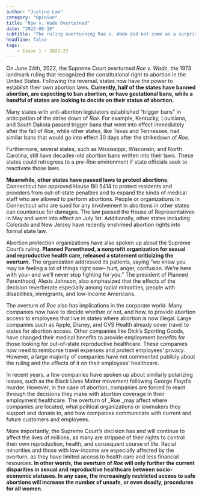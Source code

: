 ```yaml
---
author: "Justine Lam"
category: "Opinion"
title: "Row v. Wade Overturned"
date: "2022-08-10"
subtitle: "The ruling overturning Roe v. Wade did not come as a surprise. However, the shock following the official announcement was intense and widespread, as will be the long-term effects on the bodily autonomy of millions of Americans."
headline: false
tags:
    - Issue 1 - 2022-23
---
```


On June 24th, 2022, the Supreme Court overturned _Roe v. Wade_, the 1973 landmark ruling that recognized the constitutional right to abortion in the United States. Following the reversal, states now have the power to establish their own abortion laws. **Currently, half of the states have banned abortion, are expecting to ban abortion, or have gestational bans, while a handful of states are looking to decide on their status of abortion.**

Many states with anti-abortion legislators established “trigger bans” in anticipation of the strike down of _Roe_. For example, Kentucky, Louisiana, and South Dakota passed trigger bans that went into effect immediately after the fall of _Roe_, while other states, like Texas and Tennessee, had similar bans that would go into effect 30 days after the strikedown of _Roe_. 

Furthermore, several states, such as Mississippi, Wisconsin, and North Carolina, still have decades-old abortion bans written into their laws. These states could retrogress to a pre-Roe environment if state officials seek to reactivate those laws.

**Meanwhile, other states have passed laws to protect abortions.** Connecticut has approved House Bill 5414 to protect residents and providers from out-of-state penalties and to expand the kinds of medical staff who are allowed to perform abortions. People or organizations in Connecticut who are sued for any involvement in abortions in other states can countersue for damages. The law passed the House of Representatives in May and went into effect on July 1st. Additionally, other states including Colorado and New Jersey have recently enshrined abortion rights into formal state law.

Abortion protection organizations have also spoken up about the Supreme Court’s ruling. **Planned Parenthood, a nonprofit organization for sexual and reproductive health care, released a statement criticizing the overturn.** The organization addressed its patients, saying “we know you may be feeling a lot of things right now– hurt, anger, confusion. We’re here with you– and we’ll never stop fighting for you.” The president of Planned Parenthood, Alexis Johnson, also emphasized that the effects of the decision reverberate especially among racial minorities, people with disabilities, immigrants, and low-income Americans. 

The overturn of _Roe_ also has implications in the corporate world. Many companies now have to decide whether or not, and how, to provide abortion access to employees that live in states where abortion is now illegal. Large companies such as Apple, Disney, and CVS Health already cover travel to states for abortion access. Other companies like Dick’s Sporting Goods, have changed their medical benefits to provide employment benefits for those looking for out-of-state reproductive healthcare. These companies now need to reimburse travel expenses and protect employees’ privacy. However, a large majority of companies have not commented publicly about the ruling and the effects of it on their employees’ healthcare. 

In recent years, a few companies have spoken up about similarly polarizing issues, such as the Black Lives Matter movement following George Floyd’s murder. However, in the case of abortion, companies are forced to react through the decisions they make with abortion coverage in their employment healthcare. The overturn of _Roe _may affect where companies are located, what political organizations or lawmakers they support and donate to, and how companies communicate with current and future customers and employees. 

More importantly, the Supreme Court’s decision has and will continue to affect the lives of millions, as many are stripped of their rights to control their own reproduction, health, and consequent course of life. Racial minorities and those with low-income are especially affected by the overturn, as they have limited access to health care and less financial resources. **In other words, the overturn of _Roe_ will only further the current disparities in sexual and reproductive healthcare between socio-economic statuses. In any case, the increasingly restricted access to safe abortions will increase the number of unsafe, or even deadly, procedures for all women.**


